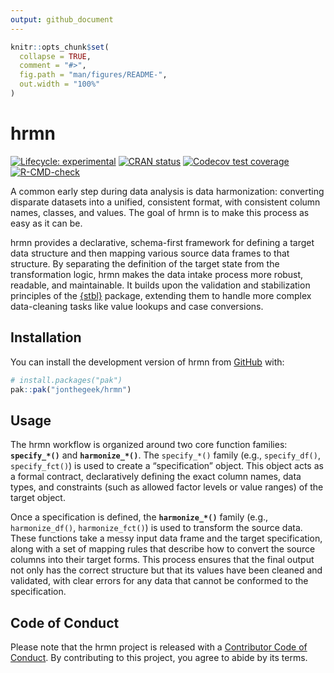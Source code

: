 ```yaml
---
output: github_document
---
```


<!-- README.md is generated from README.Rmd. Please edit that file -->

```r
knitr::opts_chunk$set(
  collapse = TRUE,
  comment = "#>",
  fig.path = "man/figures/README-",
  out.width = "100%"
)
```

# hrmn

<!-- badges: start -->
[![Lifecycle: experimental](https://img.shields.io/badge/lifecycle-experimental-orange.svg)](https://lifecycle.r-lib.org/articles/stages.html#experimental)
[![CRAN status](https://www.r-pkg.org/badges/version/hrmn)](https://CRAN.R-project.org/package=hrmn)
[![Codecov test coverage](https://codecov.io/gh/jonthegeek/hrmn/graph/badge.svg)](https://app.codecov.io/gh/jonthegeek/hrmn)
[![R-CMD-check](https://github.com/jonthegeek/hrmn/actions/workflows/R-CMD-check.yaml/badge.svg)](https://github.com/jonthegeek/hrmn/actions/workflows/R-CMD-check.yaml)
<!-- badges: end -->

A common early step during data analysis is data harmonization: converting disparate datasets into a unified, consistent format, with consistent column names, classes, and values. The goal of hrmn is to make this process as easy as it can be.

hrmn provides a declarative, schema-first framework for defining a target data structure and then mapping various source data frames to that structure. By separating the definition of the target state from the transformation logic, hrmn makes the data intake process more robust, readable, and maintainable. It builds upon the validation and stabilization principles of the [{stbl}](https://stbl.api2r.org) package, extending them to handle more complex data-cleaning tasks like value lookups and case conversions.

## Installation

You can install the development version of hrmn from [GitHub](https://github.com/) with:

``` r
# install.packages("pak")
pak::pak("jonthegeek/hrmn")
```

## Usage

The hrmn workflow is organized around two core function families: **`specify_*()`** and **`harmonize_*()`**. The `specify_*()` family (e.g., `specify_df()`, `specify_fct()`) is used to create a "specification" object. This object acts as a formal contract, declaratively defining the exact column names, data types, and constraints (such as allowed factor levels or value ranges) of the target object.

Once a specification is defined, the **`harmonize_*()`** family (e.g., `harmonize_df()`, `harmonize_fct()`) is used to transform the source data. These functions take a messy input data frame and the target specification, along with a set of mapping rules that describe how to convert the source columns into their target forms. This process ensures that the final output not only has the correct structure but that its values have been cleaned and validated, with clear errors for any data that cannot be conformed to the specification.

## Code of Conduct

Please note that the hrmn project is released with a [Contributor Code of Conduct](https://jonthegeek.github.io/hrmn/CODE_OF_CONDUCT.html). By contributing to this project, you agree to abide by its terms.
